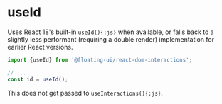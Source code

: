 # useId

Uses React 18's built-in `useId(){:js}` when available, or falls
back to a slightly less performant (requiring a double render)
implementation for earlier React versions.

```js
import {useId} from '@floating-ui/react-dom-interactions';

// ...
const id = useId();
```

This does not get passed to `useInteractions(){:js}`.
